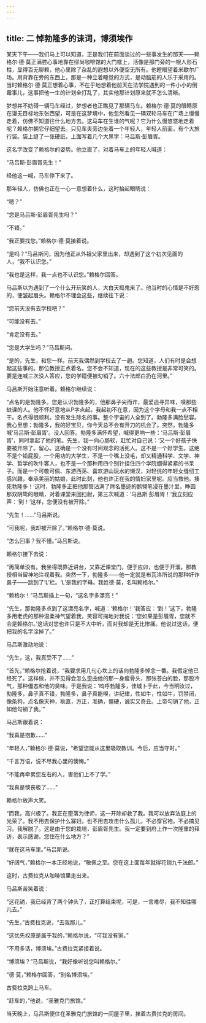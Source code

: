 ```yaml
---
---
---
```

title: 二 悼勃隆多的诔词，博须埃作
---




某天下午——我们马上可以知道，正是我们在前面谈过的一些事发生的那天——赖格尔·德·莫正满腔心事地靠在缪尚咖啡馆的大门框上，活像是那门旁的一根人形石柱，显得百无聊赖，他心里除了杂乱的遐想以外便空无所有。他瞪眼望着米歇尔广场。用背靠在旁的东西上，那是一种立着睡觉的方式，是动脑筋的人乐于采用的。当时赖格尔·德·莫正想着心事，不在乎地想着他前天在法学院遇到的一件小小的倒霉事儿，这事把他一生的计划全打乱了，其实他那计划原来就不怎么清晰。

梦想并不妨碍一辆马车经过，梦想者也正瞧见了那辆马车。赖格尔·德·莫的眼睛原在漫无目标地东张西望，可是在这梦境中，他忽然看见一辆双轮马车在广场上慢慢走着，仿佛不知道往什么地方去。这马车在生谁的气呢？它为什么慢悠悠地走着呢？赖格尔朝它仔细望去。只见车夫旁边坐着一个年轻人，年轻人前面，有个大旅行袋。袋上缝了一张硬纸，上面写着几个大黑字：马吕斯·彭眉胥。

这名字改变了赖格尔的姿势。他立直了，对着马车上的年轻人喊道：

“马吕斯·彭眉胥先生！”

经他这一喊，马车停下来了。

那年轻人，仿佛也正在一心一意想着什么，这时抬起眼睛说：

“嗯？”

“您是马吕斯·彭眉胥先生吗？”

“不错。”

“我正要找您。”赖格尔·德·莫接着说。

“是吗？”马吕斯问，因为他正从外祖父家里出来，却遇到了这个初次见面的人，“我不认识您。”

“我也是这样，我一点也不认识您。”赖格尔回答。

马吕斯以为遇到了一个什么开玩笑的人，大白天捣鬼来了。他当时的心情是不好惹的，便皱起眉头。赖格尔不理会这些，继续往下说：

“您前天没有去学校吧？”

“可能没有去。”

“肯定没有去。”

“您是大学生吗？”马吕斯问。

“是的，先生，和您一样。前天我偶然到学校去了一趟。您知道，人们有时是会想起这些事的。那位教授正点着名。您不会不知道，现在的这些教授是非常可笑的。要是连喊三次没人答应，您的学籍便被勾销了。六十法郎白扔在河里。”

马吕斯开始注意听着。赖格尔继续说：

“点名的是勃隆多。您是认识勃隆多的，他那鼻子尖而诈，最爱追寻异味，嗅那些缺课的人。他不怀好意地从P字点起。我起初不在意，因为这个字母和我一点不相干。名点得很顺利。没有发生除名的事。整个宇宙的人全到了。勃隆多满脸愁容。我心里想：勃隆多，我的好宝贝，你今天总不会有开刀的机会了。突然，勃隆多喊‘马吕斯·彭眉胥’。没人回答。勃隆多满怀希望，喊得更响一些：‘马吕斯·彭眉胥’，同时拿起了他的笔。先生，我一向心肠软，赶忙对自己说：‘又一个好孩子快要被开除了。留心。这确是一个没有时间观念的活死人。这不是一个好学生。这绝不是个铅屁股，一个用功的大学生，不是一个嘴上没毛，却又精通科学、文学、神学、哲学的吹牛客人，也不是一个那种用四个别针挂住四个学院绷得紧紧的书呆子。而是一个可敬可佩、东游西荡、喜欢游山玩水的懒汉，对轻佻的年轻女缝纫工感兴趣，奉承美丽的姑娘，此时此刻，他也许正在我的情妇家里呢。应当救他。揍死勃隆多！’这时，勃隆多正把他那管沾满了除名墨迹的鹅翎笔浸在墨汁里，睁圆那双阴鸷的眼睛，对着课堂来回扫射，第三次喊道：‘马吕斯·彭眉胥！’我立刻应声：‘到！’这样，您便没有被开除。”

“先生！……”马吕斯说。

“可我呢，我却被开除了。”赖格尔·德·莫说。

“怎么回事？我不懂。”马吕斯说。

赖格尔接下去说：

“再简单没有。我坐得既靠近讲台，又靠近课堂门，便于应卯，也便于开溜。那教授相当留神地注视着我。突然一下，勃隆多——他一定就是布瓦洛所说的那种奸诈鼻子——跳到了‘L’栏。‘L’是我的字母。我姓德·莫，名叫赖格尔。”

“赖格尔！”马吕斯插上一句，“这名字多漂亮！”

“先生，那勃隆多点到了这漂亮名字，喊道：‘赖格尔！’我答应：‘到！’这下，勃隆多用老虎的那种温柔神气望着我，笑容可掬地对我说：‘您如果是彭眉胥，您就不会是赖格尔。’这话对您也许只是不大中听，而对我却是无比惨痛。他说过这话，便把我的名字涂掉了。”

马吕斯激动地说：

“先生，这，我真受不了……”

“首先，”赖格尔抢着说，“我要求用几句心坎上的话向勃隆多悼念一番。我假定他已经死了。这样做，并不见得会怎么歪曲他的那一身瘦骨头，那张苍白的脸，那股冷气，那种僵态和他的臭味。于是我说：‘呜呼勃隆多，佳城卜于此，今当明汝过，勃隆多，鼻子真不错，勃隆多，鼻子真能嗅，讲纪律，性如牛，性如牛，罚禁闭，像条狗，点名像天神，耿直，方正，准确，僵硬，诚实又奇丑。上帝勾销了他，正如他勾销了我。’”

马吕斯跟着说：

“我真是抱歉……”

“年轻人，”赖格尔·德·莫说，“希望您能从这里吸取教训。今后，应当守时。”

“千言万语，说不尽我心里的懊悔。”

“不能再牵累您左右的人，害他们上不了学。”

“我真是懊丧极了……”

赖格尔放声大笑。

“而我，高兴极了。我正在堕落为律师，这一开除却救了我。我可以放弃法庭上的光荣了。我不用去保护什么寡妇，也不用去攻击什么孤儿，不必穿官袍，不必搞见习。我解脱了。这是由于您的栽培，彭眉胥先生。我一定要到府上作一次隆重的拜访，表示感谢。您住在什么地方？”

“就在这马车里。”马吕斯说。

“好阔气，”赖格尔一本正经地说，“敬佩之至。您在这上面每年就得花销九千法郎。”

这时，古费拉克从咖啡馆里走出来。

马吕斯苦笑着说：

“这花销，我已经背了两个钟头了，正打算结束呢，可是，一言难尽，我不知往哪儿去。”

“先生，”古费拉克说，“去我那儿。”

“这优先权原是属于我的，”赖格尔说，“可我没有家。”

“不用多话，博须埃。”古费拉克紧接着说。

“博须埃？”马吕斯说，“我好像听说您叫赖格尔。”

“德·莫，”赖格尔回答，“别名博须埃。”

古费拉克跨上马车。

“赶车的，”他说，“圣雅克门旅馆。”

当天晚上，马吕斯便住在圣雅克门旅馆的一间屋子里，挨着古费拉克的房间。
